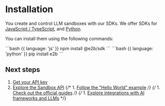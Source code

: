 
# Installation

You create and control LLM sandboxes with our SDKs.
We offer SDKs for [JavaScript / TypeScript](https://www.npmjs.com/package/@e2b/sdk), and [Python](https://pypi.org/project/e2b/).

<Libraries/>

You can install them using the following commands:

<CodeGroup isRunnable={false}>
```bash {{ language: 'js' }}
npm install @e2b/sdk
```
```bash {{ language: 'python' }}
pip install e2b
```
</CodeGroup>


## Next steps

1. [Get your API key](/getting-started/api-key)
1. [Explore the Sandbox API](/sandbox/overview)
{/* 1. [Follow the "Hello World" example](/guides/) */}
{/* 1. [Check out the official guides](/guides/overview) */}
{/* 1. [Explore integrations with AI frameworks and LLMs](/integrations/overview) */}
